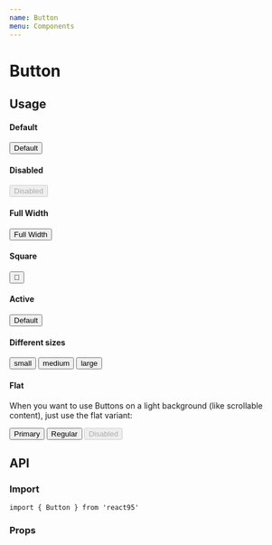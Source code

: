 ```yaml
---
name: Button
menu: Components
---
```



# Button

## Usage

#### Default

<Playground>
  <Button >Default</Button>
</Playground>

#### Disabled

<Playground>
  <Button disabled>Disabled</Button>
</Playground>

#### Full Width

<Playground>
  <Button fullWidth>Full Width</Button>
</Playground>

#### Square

<Playground>
  <Button square>
    <span role='img' aria-label='🎂'>
      🎂
    </span>
  </Button>
</Playground>

#### Active

<Playground>
  <Button active>Default</Button>
</Playground>

#### Different sizes

<Playground>
  <div
    style={{
      alignItems: 'center',
      display: 'flex',
      width: 200,
      justifyContent: 'space-between'
    }}
  >
    <Button size='sm'>
      small
    </Button>
    <Button size='md'>
      medium
    </Button>
    <Button size='lg'>
      large
    </Button>
  </div>
</Playground>

#### Flat

<Playground>
  <Window>
    <WindowContent>
      <Cutout style={{ padding: '1rem', width: '300px' }}>
        <p style={{ lineHeight: 1.3 }}>
          When you want to use Buttons on a light background (like scrollable
          content), just use the flat variant:
        </p>
        <div style={{ marginTop: '1.5rem' }}>
          <Toolbar>
            <Button
              primary
              variant='flat'
              fullWidth
              style={{ marginRight: '0.5rem' }}
            >
              Primary
            </Button>
            <Button
              variant='flat'
              fullWidth
              style={{ marginRight: '0.5rem' }}
            >
              Regular
            </Button>
            <Button  variant='flat' disabled fullWidt>
              Disabled
            </Button>
          </Toolbar>
        </div>
      </Cutout>
    </WindowContent>
  </Window>
</Playground>

## API

### Import

```
import { Button } from 'react95'
```

### Props

<Props of={Button} />
